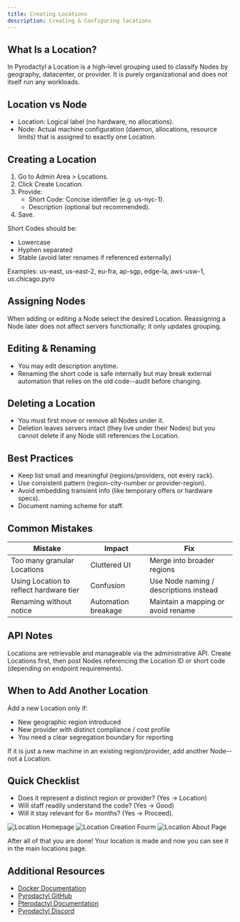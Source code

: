 ```yaml
---
title: Creating Locations
description: Creating & Configuring locations
---
```


## What Is a Location?

In Pyrodactyl a Location is a high–level grouping used to classify Nodes by geography, datacenter, or provider. It is purely organizational and does not itself run any workloads.

## Location vs Node

- Location: Logical label (no hardware, no allocations).
- Node: Actual machine configuration (daemon, allocations, resource limits) that is assigned to exactly one Location.

## Creating a Location

1. Go to Admin Area > Locations.
2. Click Create Location.
3. Provide:
    - Short Code: Concise identifier (e.g. us-nyc-1).
    - Description (optional but recommended).
4. Save.

Short Codes should be:
- Lowercase
- Hyphen separated
- Stable (avoid later renames if referenced externally)

Examples: us-east, us-east-2, eu-fra, ap-sgp, edge-la, aws-usw-1, us.chicago.pyro 

## Assigning Nodes

When adding or editing a Node select the desired Location. Reassigning a Node later does not affect servers functionally; it only updates grouping.

## Editing & Renaming

- You may edit description anytime.
- Renaming the short code is safe internally but may break external automation that relies on the old code--audit before changing.

## Deleting a Location

- You must first move or remove all Nodes under it.
- Deletion leaves servers intact (they live under their Nodes) but you cannot delete if any Node still references the Location.

## Best Practices

- Keep list small and meaningful (regions/providers, not every rack).
- Use consistent pattern (region-city-number or provider-region).
- Avoid embedding transient info (like temporary offers or hardware specs).
- Document naming scheme for staff.

## Common Mistakes

| Mistake | Impact | Fix |
|---------|--------|-----|
| Too many granular Locations | Cluttered UI | Merge into broader regions |
| Using Location to reflect hardware tier | Confusion | Use Node naming / descriptions instead |
| Renaming without notice | Automation breakage | Maintain a mapping or avoid rename |

## API Notes

Locations are retrievable and manageable via the administrative API. Create Locations first, then post Nodes referencing the Location ID or short code (depending on endpoint requirements).

## When to Add Another Location

Add a new Location only if:
- New geographic region introduced
- New provider with distinct compliance / cost profile
- You need a clear segregation boundary for reporting

If it is just a new machine in an existing region/provider, add another Node--not a Location.

## Quick Checklist

- Does it represent a distinct region or provider? (Yes -> Location)
- Will staff readily understand the code? (Yes -> Good)
- Will it stay relevant for 6+ months? (Yes -> Proceed).

![Location Homepage](/img/locations-home.png)
![Location Creation Fourm](/img/locations-creation.png)
![Location About Page](/img/locations-about.png)

After all of that you are done! Your location is made and now you can see it in the main locations page.

## Additional Resources

- [Docker Documentation](https://docs.docker.com/)
- [Pyrodactyl GitHub](https://github.com/pyrohost/pyrodactyl)
- [Pterodactyl Documentation](https://pterodactyl.io/)
- [Pyrodactyl Discord](https://discord.com/invite/FGWKZT5dxv?utm_campaign=pyrodactyl_support)